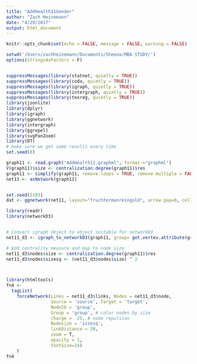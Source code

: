 ```yaml
---
title: "AddHealth11Gender"
author: "Zach Heinemann"
date: "4/29/2017"
output: html_document
---
```


```r
knitr::opts_chunk$set(echo = FALSE, message = FALSE, warning = FALSE)
```

```r
setwd('/Users/zachheinemann/Documents/Sheena/MBA STUDY/')
options(stringsAsFactors = F)


suppressMessages(library(statnet, quietly = TRUE))
suppressMessages(library(coda, quietly = TRUE))
suppressMessages(library(igraph, quietly = TRUE))
suppressMessages(library(intergraph, quietly = TRUE))
suppressMessages(library(texreg, quietly = TRUE))
library(jsonlite)      
library(dplyr)        
library(igraph)        
library(ggnetwork)     
library(intergraph)    
library(ggrepel)       
library(svgPanZoom)    
library(DT)   
# make sure we get same results every time
set.seed(0)

graph11 <- read.graph("AddHealth11.graphml", format ="graphml")
V(graph11)$size <- centralization.degree(graph11)$res
graph11 <- simplify(graph11, remove.loops = TRUE, remove.multiple = FALSE)
net11 <- asNetwork(graph11)


set.seed(2103)
dat <- ggnetwork(net11, layout="fruchtermanreingold", arrow.gap=0, cell.jitter=0)

library(readr)
library(networkD3)


# Convert igraph object to object suitable for networkD3
net11_d3 <- igraph_to_networkD3(graph11, group= get.vertex.attribute(graph11, "Sex"))

# Add centrality measure and map to node size
net11_d3$nodes$size <- centralization.degree(graph11)$res
net11_d3$nodes$sizesq <- (net11_d3$nodes$size) ^ 2



library(htmltools)
fn4 <-
  tagList(
    forceNetwork(Links = net11_d3$links, Nodes = net11_d3$node,
                 Source = 'source', Target = 'target', 
                 NodeID = 'group', 
                 Group = 'group', # color nodes by size
                 charge = -25, # node repulsion
                 Nodesize = 'sizesq',
                 linkDistance = 20,
                 zoom = T, 
                 opacity = 1,
                 fontSize=24)
    )
fn4
```